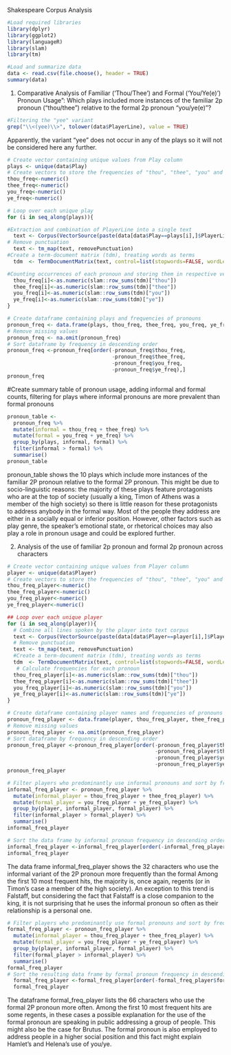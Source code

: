 Shakespeare Corpus Analysis

```r
#Load required libraries
library(dplyr)
library(ggplot2)
library(languageR)
library(slam)
library(tm)
```

```r
#Load and summarize data
data <- read.csv(file.choose(), header = TRUE)
summary(data)
```

1. Comparative Analysis of Familiar ('Thou/Thee') and Formal ('You/Ye(e)') Pronoun Usage":  Which plays included more instances of the familiar 2p pronoun ("thou/thee")
relative to the formal 2p pronoun "you/ye(e)"?

```r
#Filtering the "yee" variant
grep("\\<(yee)\\>", tolower(data$PlayerLine), value = TRUE)
```
Apparently, the variant "yee" does not occur in any of the plays so it will not be 
considered here any further.


```r
# Create vector containing unique values from Play column
plays <- unique(data$Play) 
# Create vectors to store the frequencies of "thou", "thee", "you" and "ye"
thou_freq<-numeric()
thee_freq<-numeric()
you_freq<-numeric()
ye_freq<-numeric()

# Loop over each unique play
for (i in seq_along(plays)){ 

#Extraction and combination of PlayerLine into a single text
  text <- Corpus(VectorSource(paste(data[data$Play==plays[i],]$PlayerLine,collapse=" ")))
# Remove punctuation
  text <- tm_map(text, removePunctuation) 
#Create a term-document matrix (tdm), treating words as terms
  tdm  <- TermDocumentMatrix(text, control=list(stopwords=FALSE, wordLengths=c(2, Inf)))

#Counting occurrences of each pronoun and storing them in respective vector
  thou_freq[i]<-as.numeric(slam::row_sums(tdm)["thou"])
  thee_freq[i]<-as.numeric(slam::row_sums(tdm)["thee"])
  you_freq[i]<-as.numeric(slam::row_sums(tdm)["you"])
  ye_freq[i]<-as.numeric(slam::row_sums(tdm)["ye"])
}
```


```r
# Create dataframe containing plays and frequencies of pronouns
pronoun_freq <- data.frame(plays, thou_freq, thee_freq, you_freq, ye_freq) 
# Remove missing values
pronoun_freq <- na.omit(pronoun_freq) 
# Sort dataframe by frequency in descending order
pronoun_freq <-pronoun_freq[order(-pronoun_freq$thou_freq, 
                                  -pronoun_freq$thee_freq, 
                                  -pronoun_freq$you_freq, 
                                  -pronoun_freq$ye_freq),] 
pronoun_freq
```

#Create summary table of pronoun usage, adding informal and formal counts, filtering for plays where informal pronouns are more prevalent than formal pronouns
```r
pronoun_table <-
  pronoun_freq %>%
  mutate(informal = thou_freq + thee_freq) %>%
  mutate(formal = you_freq + ye_freq) %>%
  group_by(plays, informal, formal) %>%
  filter(informal > formal) %>%
  summarise()
pronoun_table

```
pronoun_table shows the 10 plays which include more instances of the familiar 2P pronoun  relative to the formal 2P pronoun. This might be due to socio-linguistic reasons: the majority of these plays feature protagonists who are at the top of society (usually a king, Timon of Athens was a member of the high society) so there is little reason for these protagonists to address anybody in the formal way. Most of the people they address are either in a socially equal or inferior position. However, other factors such as play genre, the speaker’s emotional state, or rhetorical choices may also play a role in pronoun usage and could be explored further.


2. Analysis of the use of familiar 2p pronoun and formal 2p pronoun across characters 
```r
# Create vector containing unique values from Player column
player <- unique(data$Player) 
# Create vectors to store the frequencies of "thou", "thee", "you" and "ye" per player
thou_freq_player<-numeric()
thee_freq_player<-numeric()
you_freq_player<-numeric()
ye_freq_player<-numeric()

```

```r
## Loop over each unique player
for (i in seq_along(player)){ 
  # Combine all lines spoken by the player into text corpus
  text <- Corpus(VectorSource(paste(data[data$Player==player[i],]$PlayerLine,collapse=" ")))
  # Remove punctuation
  text <- tm_map(text, removePunctuation) 
  #Create a term-document matrix (tdm), treating words as terms
  tdm  <- TermDocumentMatrix(text, control=list(stopwords=FALSE, wordLengths=c(2, Inf)))
   # Calculate frequencies for each pronoun
  thou_freq_player[i]<-as.numeric(slam::row_sums(tdm)["thou"]) 
  thee_freq_player[i]<-as.numeric(slam::row_sums(tdm)["thee"]) 
  you_freq_player[i]<-as.numeric(slam::row_sums(tdm)["you"]) 
  ye_freq_player[i]<-as.numeric(slam::row_sums(tdm)["ye"]) 
}
```

```r
# Create dataframe containing player names and frequencies of pronouns
pronoun_freq_player <- data.frame(player, thou_freq_player, thee_freq_player, you_freq_player, ye_freq_player) 
# Remove missing values
pronoun_freq_player <- na.omit(pronoun_freq_player) 
# Sort dataframe by frequency in descending order
pronoun_freq_player <-pronoun_freq_player[order(-pronoun_freq_player$thou_freq_player
                                                -pronoun_freq_player$thee_freq_player,
                                                -pronoun_freq_player$you_freq_player, 
                                                -pronoun_freq_player$ye_freq_player),]
pronoun_freq_player 
```

```r
# Filter players who predominantly use informal pronouns and sort by frequency
informal_freq_player <- pronoun_freq_player %>%
  mutate(informal_player = thou_freq_player + thee_freq_player) %>%
  mutate(formal_player = you_freq_player + ye_freq_player) %>%
  group_by(player, informal_player, formal_player) %>%
  filter(informal_player > formal_player) %>%
  summarise()
informal_freq_player

# Sort the data frame by informal pronoun frequency in descending order
informal_freq_player <-informal_freq_player[order(-informal_freq_player$informal_player),] 
informal_freq_player

```
The data frame informal_freq_player shows the 32 characters who use the informal variant of the 2P pronoun  more frequently than the formal Among the first 10 most frequent hits, the majority is, once again, regents (or in Timon's case a member of the high society). 
An exception to this trend is Falstaff, but considering the fact that Falstaff is a close companion to the king, it is not surprising that he uses the informal pronoun so often as their relationship is a personal one.

```r
# Filter players who predominantly use formal pronouns and sort by frequency
formal_freq_player <- pronoun_freq_player %>%
  mutate(informal_player = thou_freq_player + thee_freq_player) %>%
  mutate(formal_player = you_freq_player + ye_freq_player) %>%
  group_by(player, informal_player, formal_player) %>%
  filter(formal_player > informal_player) %>%
  summarise()
formal_freq_player
# Sort the resulting data frame by formal pronoun frequency in descending order
  formal_freq_player <-formal_freq_player[order(-formal_freq_player$formal_player),] 
  formal_freq_player
```
The dataframe formal_freq_player lists the 66 characters who use the formal 2P pronoun more often. Among the first 10 most frequent hits are some regents, in these cases a possible explanation for the use of the formal pronoun are speaking in public addressing a group of people. This might  also be the case for Brutus. The formal pronoun is also employed to address people in  a higher social position and this fact might explain Hamlet's and Helena's use of you/ye. 
